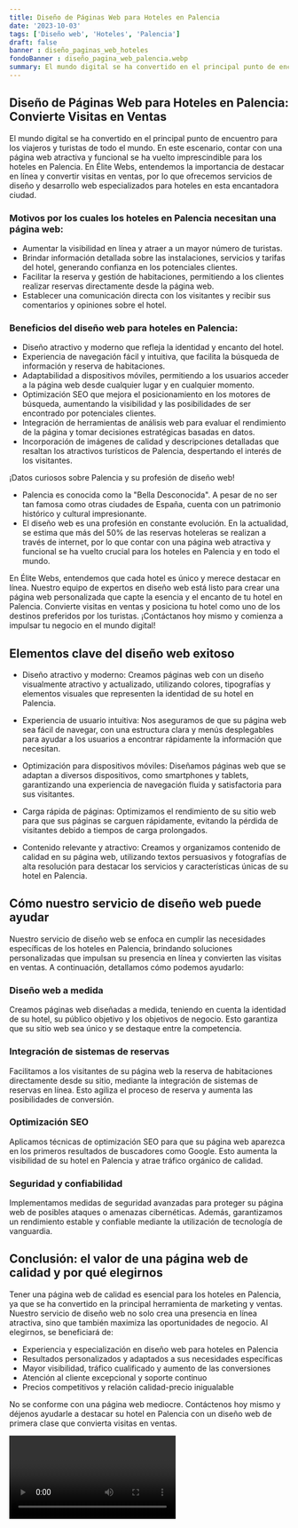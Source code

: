 ```yaml
---
title: Diseño de Páginas Web para Hoteles en Palencia
date: '2023-10-03'
tags: ['Diseño web', 'Hoteles', 'Palencia']
draft: false
banner : diseño_paginas_web_hoteles
fondoBanner : diseño_pagina_web_palencia.webp
summary: El mundo digital se ha convertido en el principal punto de encuentro para los viajeros y turistas de todo el mundo. En este escenario, contar con una página web atractiva y funcional se ha vuelto imprescindible para los hoteles en Palencia. En Élite Webs, entendemos la importancia de destacar en línea y convertir visitas en ventas, por lo que ofrecemos servicios de diseño y desarrollo web especializados para hoteles en esta encantadora ciudad.
---
```


## Diseño de Páginas Web para Hoteles en Palencia: Convierte Visitas en Ventas

El mundo digital se ha convertido en el principal punto de encuentro para los viajeros y turistas de todo el mundo. En este escenario, contar con una página web atractiva y funcional se ha vuelto imprescindible para los hoteles en Palencia. En Élite Webs, entendemos la importancia de destacar en línea y convertir visitas en ventas, por lo que ofrecemos servicios de diseño y desarrollo web especializados para hoteles en esta encantadora ciudad.

### Motivos por los cuales los hoteles en Palencia necesitan una página web:
- Aumentar la visibilidad en línea y atraer a un mayor número de turistas.
- Brindar información detallada sobre las instalaciones, servicios y tarifas del hotel, generando confianza en los potenciales clientes.
- Facilitar la reserva y gestión de habitaciones, permitiendo a los clientes realizar reservas directamente desde la página web.
- Establecer una comunicación directa con los visitantes y recibir sus comentarios y opiniones sobre el hotel.

### Beneficios del diseño web para hoteles en Palencia:
- Diseño atractivo y moderno que refleja la identidad y encanto del hotel.
- Experiencia de navegación fácil y intuitiva, que facilita la búsqueda de información y reserva de habitaciones.
- Adaptabilidad a dispositivos móviles, permitiendo a los usuarios acceder a la página web desde cualquier lugar y en cualquier momento.
- Optimización SEO que mejora el posicionamiento en los motores de búsqueda, aumentando la visibilidad y las posibilidades de ser encontrado por potenciales clientes.
- Integración de herramientas de análisis web para evaluar el rendimiento de la página y tomar decisiones estratégicas basadas en datos.
- Incorporación de imágenes de calidad y descripciones detalladas que resaltan los atractivos turísticos de Palencia, despertando el interés de los visitantes.

¡Datos curiosos sobre Palencia y su profesión de diseño web!
- Palencia es conocida como la "Bella Desconocida". A pesar de no ser tan famosa como otras ciudades de España, cuenta con un patrimonio histórico y cultural impresionante.
- El diseño web es una profesión en constante evolución. En la actualidad, se estima que más del 50% de las reservas hoteleras se realizan a través de internet, por lo que contar con una página web atractiva y funcional se ha vuelto crucial para los hoteles en Palencia y en todo el mundo.

En Élite Webs, entendemos que cada hotel es único y merece destacar en línea. Nuestro equipo de expertos en diseño web está listo para crear una página web personalizada que capte la esencia y el encanto de tu hotel en Palencia. Convierte visitas en ventas y posiciona tu hotel como uno de los destinos preferidos por los turistas. ¡Contáctanos hoy mismo y comienza a impulsar tu negocio en el mundo digital!

<GifSeo />

<Cta />

## Elementos clave del diseño web exitoso

- Diseño atractivo y moderno: Creamos páginas web con un diseño visualmente atractivo y actualizado, utilizando colores, tipografías y elementos visuales que representen la identidad de su hotel en Palencia.

- Experiencia de usuario intuitiva: Nos aseguramos de que su página web sea fácil de navegar, con una estructura clara y menús desplegables para ayudar a los usuarios a encontrar rápidamente la información que necesitan.

- Optimización para dispositivos móviles: Diseñamos páginas web que se adaptan a diversos dispositivos, como smartphones y tablets, garantizando una experiencia de navegación fluida y satisfactoria para sus visitantes.

- Carga rápida de páginas: Optimizamos el rendimiento de su sitio web para que sus páginas se carguen rápidamente, evitando la pérdida de visitantes debido a tiempos de carga prolongados.

- Contenido relevante y atractivo: Creamos y organizamos contenido de calidad en su página web, utilizando textos persuasivos y fotografías de alta resolución para destacar los servicios y características únicas de su hotel en Palencia.

## Cómo nuestro servicio de diseño web puede ayudar

Nuestro servicio de diseño web se enfoca en cumplir las necesidades específicas de los hoteles en Palencia, brindando soluciones personalizadas que impulsan su presencia en línea y convierten las visitas en ventas. A continuación, detallamos cómo podemos ayudarlo:

### Diseño web a medida

Creamos páginas web diseñadas a medida, teniendo en cuenta la identidad de su hotel, su público objetivo y los objetivos de negocio. Esto garantiza que su sitio web sea único y se destaque entre la competencia.

### Integración de sistemas de reservas

Facilitamos a los visitantes de su página web la reserva de habitaciones directamente desde su sitio, mediante la integración de sistemas de reservas en línea. Esto agiliza el proceso de reserva y aumenta las posibilidades de conversión.

### Optimización SEO

Aplicamos técnicas de optimización SEO para que su página web aparezca en los primeros resultados de buscadores como Google. Esto aumenta la visibilidad de su hotel en Palencia y atrae tráfico orgánico de calidad.

### Seguridad y confiabilidad

Implementamos medidas de seguridad avanzadas para proteger su página web de posibles ataques o amenazas cibernéticas. Además, garantizamos un rendimiento estable y confiable mediante la utilización de tecnología de vanguardia.

## Conclusión: el valor de una página web de calidad y por qué elegirnos

Tener una página web de calidad es esencial para los hoteles en Palencia, ya que se ha convertido en la principal herramienta de marketing y ventas. Nuestro servicio de diseño web no solo crea una presencia en línea atractiva, sino que también maximiza las oportunidades de negocio. Al elegirnos, se beneficiará de:

- Experiencia y especialización en diseño web para hoteles en Palencia
- Resultados personalizados y adaptados a sus necesidades específicas
- Mayor visibilidad, tráfico cualificado y aumento de las conversiones
- Atención al cliente excepcional y soporte continuo
- Precios competitivos y relación calidad-precio inigualable

No se conforme con una página web mediocre. Contáctenos hoy mismo y déjenos ayudarle a destacar su hotel en Palencia con un diseño web de primera clase que convierta visitas en ventas.

<Video />

<CtaBot job='Hoteles' city='Palencia'/>

<Gmaps query='Palencia+españa+maps' />
